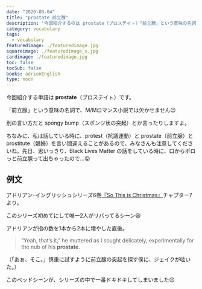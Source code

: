 ```yaml
---
date: "2020-08-04"
title: "prostate 前立腺"
description: "今回紹介するのは prostate（プロステイㇳ）「前立腺」という意味の名詞です。例文は、アドリアン･イングリッシュシリーズ6巻『So This is Christmas』より"
category: vocabulary
tags:
  - vocabulary
featuredimage: ./featuredimage.jpg
squareimage: ./featuredimage_s.jpg
cardimage: ./featuredimage.jpg
toc: false
tocSub: false
books: adrienEnglish
type: noun
---
```



今回紹介する単語は __prostate__（プロステイㇳ）です。  

「前立腺」という意味の名詞で、M/Mロマンス小説では欠かせません😉

別の言い方だと spongy bump（スポンジ状の突起）とか言ったりしますよ。

ちなみに、私は話している時に、protest（抗議運動）と prostate（前立腺）と prostitute（娼婦）を言い間違えることがあるので、みなさんも注意してくださいね。先日、思いっきり、Black Lives Matter の話をしている時に、口からポロっと前立腺って出ちゃったので…😛

## 例文

アドリアン･イングリッシュシリーズ6巻[『So This is Christmas』](https://amzn.to/3113J5T)チャプター7より。

このシリーズ初めてにして唯一2人がリバってるシーン😆

アドリアンが指の数を1本から2本に増やした直後。

<Blockquote book srcBook="soThisIsChristmas" lang="en" chapter="7">
“Yeah, that’s it,” he muttered as I sought delicately, experimentally for the nub of his <strong>prostate</strong>.
</Blockquote>

<p className="translation">（「あぁ、そこ。」慎重に試すように前立腺の突起を探す僕に、ジェイクが呟いた。）</p>

このベッドシーンが、シリーズの中で一番ドキドキしてしまいました😍

<VocabularyFooter book="soThisIsChristmas" />
